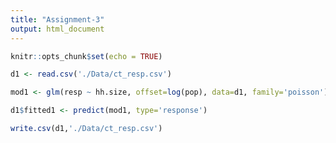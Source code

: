 ```yaml
---
title: "Assignment-3"
output: html_document
---
```


```r
knitr::opts_chunk$set(echo = TRUE)
```


```r
d1 <- read.csv('./Data/ct_resp.csv')
```


```r
mod1 <- glm(resp ~ hh.size, offset=log(pop), data=d1, family='poisson')

d1$fitted1 <- predict(mod1, type='response')

write.csv(d1,'./Data/ct_resp.csv')
```

